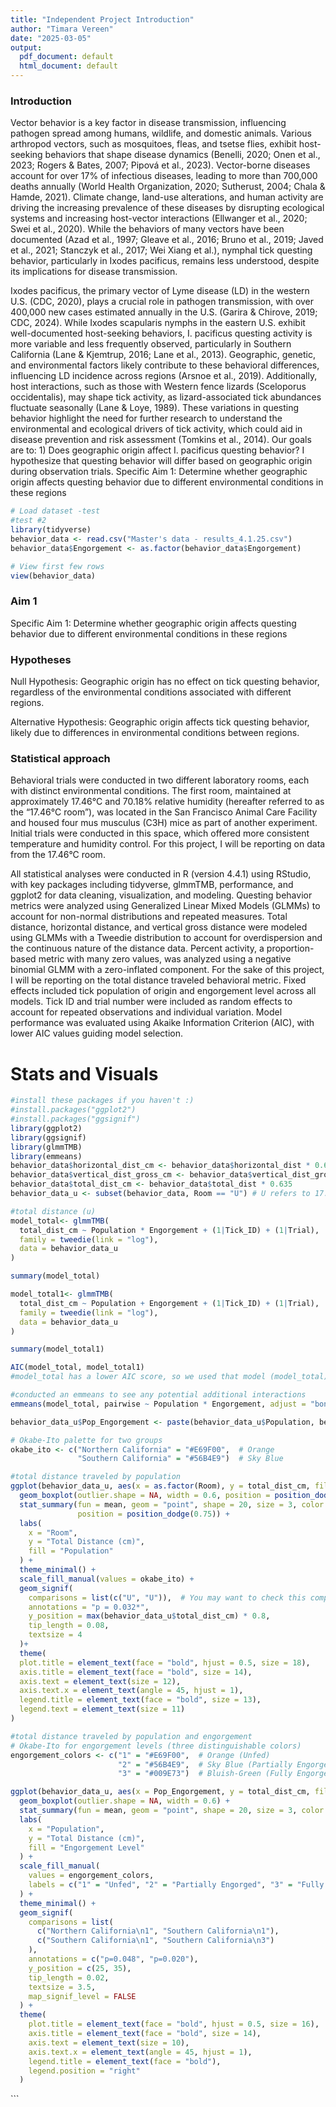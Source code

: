---
title: "Independent Project Introduction"
author: "Timara Vereen"
date: "2025-03-05"
output:
  pdf_document: default
  html_document: default
---

### Introduction
Vector behavior is a key factor in disease transmission, influencing pathogen spread among humans, wildlife, and domestic animals. Various arthropod vectors, such as mosquitoes, fleas, and tsetse flies, exhibit host-seeking behaviors that shape disease dynamics (Benelli, 2020; Onen et al., 2023; Rogers & Bates, 2007; Pipová et al., 2023). Vector-borne diseases account for over 17% of infectious diseases, leading to more than 700,000 deaths annually (World Health Organization, 2020; Sutherust, 2004; Chala & Hamde, 2021). Climate change, land-use alterations, and human activity are driving the increasing prevalence of these diseases by disrupting ecological systems and increasing host-vector interactions (Ellwanger et al., 2020; Swei et al., 2020). While the behaviors of many vectors have been documented (Azad et al., 1997; Gleave et al., 2016; Bruno et al., 2019; Javed et al., 2021; Stanczyk et al., 2017; Wei Xiang et al.), nymphal tick questing behavior, particularly in Ixodes pacificus, remains less understood, despite its implications for disease transmission.

Ixodes pacificus, the primary vector of Lyme disease (LD) in the western U.S. (CDC, 2020), plays a crucial role in pathogen transmission, with over 400,000 new cases estimated annually in the U.S. (Garira & Chirove, 2019; CDC, 2024). While Ixodes scapularis nymphs in the eastern U.S. exhibit well-documented host-seeking behaviors, I. pacificus questing activity is more variable and less frequently observed, particularly in Southern California (Lane & Kjemtrup, 2016; Lane et al., 2013). Geographic, genetic, and environmental factors likely contribute to these behavioral differences, influencing LD incidence across regions (Arsnoe et al., 2019). Additionally, host interactions, such as those with Western fence lizards (Sceloporus occidentalis), may shape tick activity, as lizard-associated tick abundances fluctuate seasonally (Lane & Loye, 1989). These variations in questing behavior highlight the need for further research to understand the environmental and ecological drivers of tick activity, which could aid in disease prevention and risk assessment (Tomkins et al., 2014).
Our goals are to: 1) Does geographic origin affect I. pacificus questing behavior? I hypothesize that questing behavior will differ based on geographic origin during observation trials. Specific Aim 1: Determine whether geographic origin affects questing behavior due to different environmental conditions in these regions

```{r}
# Load dataset -test
#test #2
library(tidyverse)
behavior_data <- read.csv("Master's data - results_4.1.25.csv")
behavior_data$Engorgement <- as.factor(behavior_data$Engorgement)

# View first few rows
view(behavior_data)

```


### Aim 1

Specific Aim 1: Determine whether geographic origin affects questing behavior due to different environmental conditions in these regions

### Hypotheses

Null Hypothesis: Geographic origin has no effect on tick questing behavior, regardless of the environmental conditions associated with different regions.

Alternative Hypothesis: Geographic origin affects tick questing behavior, likely due to differences in environmental conditions between regions.


### Statistical approach

Behavioral trials were conducted in two different laboratory rooms, each with distinct environmental conditions. The first room, maintained at approximately 17.46°C and 70.18% relative humidity (hereafter referred to as the “17.46°C room”), was located in the San Francisco Animal Care Facility and housed four mus musculus (C3H) mice as part of another experiment. Initial trials were conducted in this space, which offered more consistent temperature and humidity control. For this project, I will be reporting on data from the 17.46°C room.

All statistical analyses were conducted in R (version 4.4.1) using RStudio, with key packages including tidyverse, glmmTMB, performance, and ggplot2 for data cleaning, visualization, and modeling. Questing behavior metrics were analyzed using Generalized Linear Mixed Models (GLMMs) to account for non-normal distributions and repeated measures. Total distance, horizontal distance, and vertical gross distance were modeled using GLMMs with a Tweedie distribution to account for overdispersion and the continuous nature of the distance data. Percent activity, a proportion-based metric with many zero values, was analyzed using a negative binomial GLMM with a zero-inflated component. For the sake of this project, I will be reporting on the total distance traveled behavioral metric. Fixed effects included tick population of origin and engorgement level across all models. Tick ID and trial number were included as random effects to account for repeated observations and individual variation. Model performance was evaluated using Akaike Information Criterion (AIC), with lower AIC values guiding model selection. 


# Stats and Visuals
```{r}
#install these packages if you haven't :)
#install.packages("ggplot2")
#install.packages("ggsignif")
library(ggplot2)
library(ggsignif)
library(glmmTMB)
library(emmeans)
behavior_data$horizontal_dist_cm <- behavior_data$horizontal_dist * 0.635
behavior_data$vertical_dist_gross_cm <- behavior_data$vertical_dist_gross * 0.635
behavior_data$total_dist_cm <- behavior_data$total_dist * 0.635
behavior_data_u <- subset(behavior_data, Room == "U") # U refers to 17.46 room

```


```{r}
#total distance (u)
model_total<- glmmTMB(
  total_dist_cm ~ Population * Engorgement + (1|Tick_ID) + (1|Trial),
  family = tweedie(link = "log"),
  data = behavior_data_u
)

summary(model_total)

model_total1<- glmmTMB(
  total_dist_cm ~ Population + Engorgement + (1|Tick_ID) + (1|Trial),
  family = tweedie(link = "log"),
  data = behavior_data_u
)

summary(model_total1)

AIC(model_total, model_total1)
#model_total has a lower AIC score, so we used that model (model_total)

#conducted an emmeans to see any potential additional interactions
emmeans(model_total, pairwise ~ Population * Engorgement, adjust = "bonferroni")

```

```{r}
behavior_data_u$Pop_Engorgement <- paste(behavior_data_u$Population, behavior_data_u$Engorgement, sep = "\n")

# Okabe-Ito palette for two groups
okabe_ito <- c("Northern California" = "#E69F00",  # Orange
               "Southern California" = "#56B4E9")  # Sky Blue

#total distance traveled by population
ggplot(behavior_data_u, aes(x = as.factor(Room), y = total_dist_cm, fill = Population)) +
  geom_boxplot(outlier.shape = NA, width = 0.6, position = position_dodge(0.75)) +
  stat_summary(fun = mean, geom = "point", shape = 20, size = 3, color = "black",
               position = position_dodge(0.75)) +
  labs(
    x = "Room",
    y = "Total Distance (cm)",
    fill = "Population"
  ) +
  theme_minimal() +
  scale_fill_manual(values = okabe_ito) +
  geom_signif(
    comparisons = list(c("U", "U")),  # You may want to check this comparison
    annotations = "p = 0.032*",
    y_position = max(behavior_data_u$total_dist_cm) * 0.8,
    tip_length = 0.08,
    textsize = 4
  )+
  theme(
  plot.title = element_text(face = "bold", hjust = 0.5, size = 18),
  axis.title = element_text(face = "bold", size = 14),
  axis.text = element_text(size = 12),
  axis.text.x = element_text(angle = 45, hjust = 1),
  legend.title = element_text(face = "bold", size = 13),
  legend.text = element_text(size = 11)
)

```

```{r}
#total distance traveled by population and engorgement
# Okabe-Ito for engorgement levels (three distinguishable colors)
engorgement_colors <- c("1" = "#E69F00",  # Orange (Unfed)
                        "2" = "#56B4E9",  # Sky Blue (Partially Engorged)
                        "3" = "#009E73")  # Bluish-Green (Fully Engorged)

ggplot(behavior_data_u, aes(x = Pop_Engorgement, y = total_dist_cm, fill = as.factor(Engorgement))) +
  geom_boxplot(outlier.shape = NA, width = 0.6) +
  stat_summary(fun = mean, geom = "point", shape = 20, size = 3, color = "black") +
  labs(
    x = "Population",
    y = "Total Distance (cm)",
    fill = "Engorgement Level"
  ) +
  scale_fill_manual(
    values = engorgement_colors,
    labels = c("1" = "Unfed", "2" = "Partially Engorged", "3" = "Fully Engorged")
  ) +
  theme_minimal() +
  geom_signif(
    comparisons = list(
      c("Northern California\n1", "Southern California\n1"),
      c("Southern California\n1", "Southern California\n3")
    ),
    annotations = c("p=0.048", "p=0.020"),
    y_position = c(25, 35),
    tip_length = 0.02,
    textsize = 3.5,
    map_signif_level = FALSE
  ) +
  theme(
    plot.title = element_text(face = "bold", hjust = 0.5, size = 16),
    axis.title = element_text(face = "bold", size = 14),
    axis.text = element_text(size = 10),
    axis.text.x = element_text(angle = 45, hjust = 1),
    legend.title = element_text(face = "bold"),
    legend.position = "right"
  )

```

```

